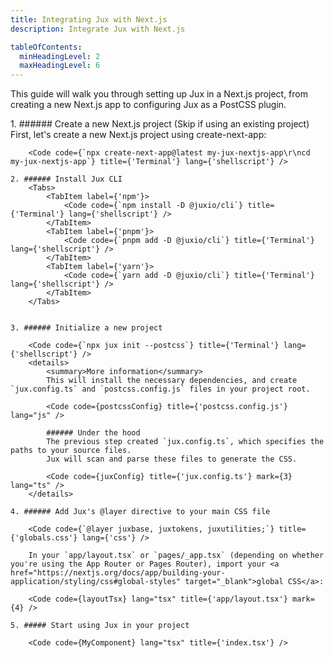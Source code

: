```yaml
---
title: Integrating Jux with Next.js
description: Integrate Jux with Next.js

tableOfContents:
  minHeadingLevel: 2
  maxHeadingLevel: 6
---
```




This guide will walk you through setting up Jux in a Next.js project, from creating a new Next.js app to configuring Jux as a PostCSS plugin.

<Steps>
    1. ###### Create a new Next.js project (Skip if using an existing project)
        First, let's create a new Next.js project using create-next-app:

        <Code code={`npx create-next-app@latest my-jux-nextjs-app\r\ncd my-jux-nextjs-app`} title={'Terminal'} lang={'shellscript'} />

    2. ###### Install Jux CLI
        <Tabs>
            <TabItem label={'npm'}>
                <Code code={`npm install -D @juxio/cli`} title={'Terminal'} lang={'shellscript'} />
            </TabItem>
            <TabItem label={'pnpm'}>
                <Code code={`pnpm add -D @juxio/cli`} title={'Terminal'} lang={'shellscript'} />
            </TabItem>
            <TabItem label={'yarn'}>
                <Code code={`yarn add -D @juxio/cli`} title={'Terminal'} lang={'shellscript'} />
            </TabItem>
        </Tabs>


    3. ###### Initialize a new project

        <Code code={`npx jux init --postcss`} title={'Terminal'} lang={'shellscript'} />
        <details>
            <summary>More information</summary>
            This will install the necessary dependencies, and create `jux.config.ts` and `postcss.config.js` files in your project root.

            <Code code={postcssConfig} title={'postcss.config.js'} lang="js" />
            
            ###### Under the hood
            The previous step created `jux.config.ts`, which specifies the paths to your source files. 
            Jux will scan and parse these files to generate the CSS.

            <Code code={juxConfig} title={'jux.config.ts'} mark={3} lang="ts" />
        </details>

    4. ###### Add Jux's @layer directive to your main CSS file

        <Code code={`@layer juxbase, juxtokens, juxutilities;`} title={'globals.css'} lang={'css'} />

        In your `app/layout.tsx` or `pages/_app.tsx` (depending on whether you're using the App Router or Pages Router), import your <a href="https://nextjs.org/docs/app/building-your-application/styling/css#global-styles" target="_blank">global CSS</a>:

        <Code code={layoutTsx} lang="tsx" title={'app/layout.tsx'} mark={4} />

    5. ##### Start using Jux in your project

        <Code code={MyComponent} lang="tsx" title={'index.tsx'} />

</Steps>

